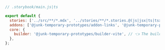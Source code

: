 ```js
// .storybook/main.js|ts

export default {
  stories: ['../src/**/*.mdx', '../stories/**/*.stories.@(js|jsx|ts|tsx)'],
  addons: ['@junk-temporary-prototypes/addon-links', '@junk-temporary-prototypes/addon-essentials'],
  core: {
    builder: '@junk-temporary-prototypes/builder-vite', // 👈 The builder enabled here.
  },
};
```
